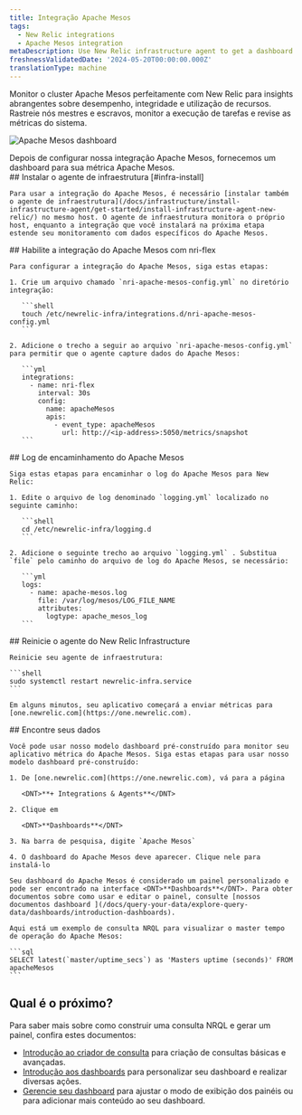 ```yaml
---
title: Integração Apache Mesos
tags:
  - New Relic integrations
  - Apache Mesos integration
metaDescription: Use New Relic infrastructure agent to get a dashboard with metrics from your Apache Mesos.
freshnessValidatedDate: '2024-05-20T00:00:00.000Z'
translationType: machine
---
```



Monitor o cluster Apache Mesos perfeitamente com New Relic para insights abrangentes sobre desempenho, integridade e utilização de recursos. Rastreie nós mestres e escravos, monitor a execução de tarefas e revise as métricas do sistema.

<img
  title="Apache Mesos dashboard"
  alt="Apache Mesos dashboard"
  src={apacheMesosDashboard}
/>

<figcaption>
  Depois de configurar nossa integração Apache Mesos, fornecemos um dashboard para sua métrica Apache Mesos.
</figcaption>

<Steps>
  <Step>
    ## Instalar o agente de infraestrutura [#infra-install]

    Para usar a integração do Apache Mesos, é necessário [instalar também o agente de infraestrutura](/docs/infrastructure/install-infrastructure-agent/get-started/install-infrastructure-agent-new-relic/) no mesmo host. O agente de infraestrutura monitora o próprio host, enquanto a integração que você instalará na próxima etapa estende seu monitoramento com dados específicos do Apache Mesos.
  </Step>

  <Step>
    ## Habilite a integração do Apache Mesos com nri-flex

    Para configurar a integração do Apache Mesos, siga estas etapas:

    1. Crie um arquivo chamado `nri-apache-mesos-config.yml` no diretório integração:

       ```shell
       touch /etc/newrelic-infra/integrations.d/nri-apache-mesos-config.yml
       ```

    2. Adicione o trecho a seguir ao arquivo `nri-apache-mesos-config.yml` para permitir que o agente capture dados do Apache Mesos:

       ```yml
       integrations:
         - name: nri-flex
           interval: 30s
           config:
             name: apacheMesos
             apis:
               - event_type: apacheMesos
                 url: http://<ip-address>:5050/metrics/snapshot
       ```
  </Step>

  <Step>
    ## Log de encaminhamento do Apache Mesos

    Siga estas etapas para encaminhar o log do Apache Mesos para New Relic:

    1. Edite o arquivo de log denominado `logging.yml` localizado no seguinte caminho:

       ```shell
       cd /etc/newrelic-infra/logging.d
       ```

    2. Adicione o seguinte trecho ao arquivo `logging.yml` . Substitua `file` pelo caminho do arquivo de log do Apache Mesos, se necessário:

       ```yml
       logs:
         - name: apache-mesos.log
           file: /var/log/mesos/LOG_FILE_NAME
           attributes:
             logtype: apache_mesos_log
       ```
  </Step>

  <Step>
    ## Reinicie o agente do New Relic Infrastructure

    Reinicie seu agente de infraestrutura:

    ```shell
    sudo systemctl restart newrelic-infra.service
    ```

    Em alguns minutos, seu aplicativo começará a enviar métricas para [one.newrelic.com](https://one.newrelic.com).  

  </Step>

  <Step>
    ## Encontre seus dados

    Você pode usar nosso modelo dashboard pré-construído para monitor seu aplicativo métrica do Apache Mesos. Siga estas etapas para usar nosso modelo dashboard pré-construído:

    1. De [one.newrelic.com](https://one.newrelic.com), vá para a página

       <DNT>**+ Integrations & Agents**</DNT>

    2. Clique em

       <DNT>**Dashboards**</DNT>

    3. Na barra de pesquisa, digite `Apache Mesos`

    4. O dashboard do Apache Mesos deve aparecer. Clique nele para instalá-lo

    Seu dashboard do Apache Mesos é considerado um painel personalizado e pode ser encontrado na interface <DNT>**Dashboards**</DNT>. Para obter documentos sobre como usar e editar o painel, consulte [nossos documentos dashboard ](/docs/query-your-data/explore-query-data/dashboards/introduction-dashboards).

    Aqui está um exemplo de consulta NRQL para visualizar o master tempo de operação do Apache Mesos:

    ```sql
    SELECT latest(`master/uptime_secs`) as 'Masters uptime (seconds)' FROM apacheMesos
    ```
  </Step>
</Steps>

## Qual é o próximo?

Para saber mais sobre como construir uma consulta NRQL e gerar um painel, confira estes documentos:

* [Introdução ao criador de consulta](/docs/query-your-data/explore-query-data/query-builder/introduction-query-builder) para criação de consultas básicas e avançadas.
* [Introdução aos dashboards](/docs/query-your-data/explore-query-data/dashboards/introduction-dashboards) para personalizar seu dashboard e realizar diversas ações.
* [Gerencie seu dashboard](/docs/query-your-data/explore-query-data/dashboards/manage-your-dashboard) para ajustar o modo de exibição dos painéis ou para adicionar mais conteúdo ao seu dashboard.